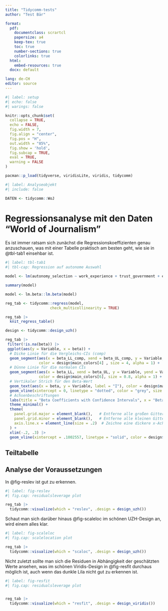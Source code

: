 ```yaml
---
title: "Tidycomm-tests"
author: "Test Bär"

format: 
  pdf:
    documentclass: scrartcl
    papersize: a4
    keep-tex: true
    toc: true
    number-sections: true
    colorlinks: true
  html: 
    embed-resources: true 
  docx: default

lang: de-CH
editor: source
---
```


```r
#| label: setup
#| echo: false
#| warings: false

knitr::opts_chunk$set(
  collapse = TRUE,
  echo = FALSE,
  fig.width = 7,
  fig.align = "center",
  fig.pos = "H",
  out.width = "85%",
  fig.show = 'hold',
  fig.subcap = TRUE,
  eval = TRUE, 
  warning = FALSE
)

pacman::p_load(tidyverse, viridisLite, viridis, tidycomm)
```

```r
#| label: Analyseobjekt
#| include: false

DATEN <- tidycomm::WoJ
```

# Regressionsanalyse mit den Daten "World of Journalism"

Es ist immer ratsam sich zunächst die Regressionskoeffizienten genau anzuschauen, was mit einer Tabelle praktisch am besten geht, wie sie in @tbl-tab1 einsehbar ist.

```r
#| label: tbl-tab1
#| tbl-cap: Regression auf autonome Auswahl

model <- lm(autonomy_selection ~ work_experience + trust_government + ethics_1 + ethics_2 + ethics_3 + ethics_4, data = DATEN)

summary(model)

model <- lm.beta::lm.beta(model)

reg_tab <- tidycomm::regress(model, 
                    check_multicollinearity = TRUE) 

reg_tab |> 
  knit_regress_table() 
```

```r

design <- tidycomm::design_uzh()

reg_tab |> 
 filter(!is.na(beta)) |> 
 ggplot(aes(y = Variable, x = beta)) +
  # Dicke Linie für die Vergleichs-CIs (comp)
  geom_segment(aes(x = beta_LL_comp, xend = beta_UL_comp, y = Variable, yend = Variable), 
               color = design$main_colors[4] , size = 4, alpha = 1) +
  # Dünne Linie für die normalen CIs
  geom_segment(aes(x = beta_LL, xend = beta_UL, y = Variable, yend = Variable), 
               color = design$main_colors[6], size = 0.8, alpha = 1) +
  # Vertikaler Strich für den Beta-Wert
  geom_text(aes(x = beta, y = Variable, label = "I"), color = design$main_color_1, size = 6) +
  geom_vline(xintercept = 0, linetype = "dotted", color = "grey", size = .8) +
  # Achsenbeschriftungen
  labs(title = "Beta Coefficients with Confidence Intervals", x = "Beta", y = "") +
  theme_minimal() + 
  theme(
    panel.grid.major = element_blank(),   # Entferne alle großen Gitternetzlinien
    panel.grid.minor = element_blank(),   # Entferne alle kleinen Gitternetzlinien
    axis.line.x = element_line(size = .2)  # Zeichne eine dickere x-Achsenlinie bei 0
  ) +
  xlim(-.2, .3) |> 
  geom_vline(xintercept = .1002557, linetype = "solid", color = design$main_colors[6], size = .1)
```


## Teiltabelle


## Analyse der Voraussetzungen

In @fig-reslev ist gut zu erkennen.

```r
#| label: fig-reslev
#| fig.cap: residualsleverage plot

reg_tab |> 
  tidycomm::visualize(which = "reslev", .design = design_uzh())
```

Schaut man sich darüber hinaus @fig-scaleloc im schönen UZH-Design an, wird einem alles klar.

```r
#| label: fig-scaleloc
#| fig.cap: scalelocation plot

reg_tab |> 
  tidycomm::visualize(which = "scaloc", .design = design_uzh())
```

Nicht zuletzt sollte man sich die Residuen in Abhängigkeit der geschätzten Werte ansehen, was im schönen Viridis-Design in @fig-resfit durchaus möglich ist, auch wenn das dunkle Lila nicht gut zu erkennen ist.

```r
#| label: fig-resfit
#| fig.cap: residualsleverage plot


reg_tab |> 
  tidycomm::visualize(which = "resfit", .design = design_viridis())
```
